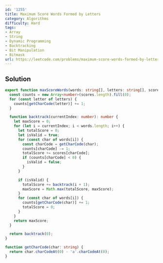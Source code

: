 ```yaml
---
id: '1255'
title: Maximum Score Words Formed by Letters
category: Algorithms
difficulty: Hard
tags:
- Array
- String
- Dynamic Programming
- Backtracking
- Bit Manipulation
- Bitmask
url: https://leetcode.com/problems/maximum-score-words-formed-by-letters
---
```


## Solution

```typescript filename="solution.ts" copy
export function maxScoreWords(words: string[], letters: string[], scores: number[]): number {
  const counts = new Array<number>(scores.length).fill(0);
  for (const letter of letters) {
    counts[getCharCode(letter)] += 1;
  }

  function backtrack(currentIndex: number): number {
    let maxScore = 0;
    for (let i = currentIndex; i < words.length; i++) {
      let totalScore = 0;
      let isValid = true;
      for (const char of words[i]) {
        const charCode = getCharCode(char);
        counts[charCode] -= 1;
        totalScore += scores[charCode];
        if (counts[charCode] < 0) {
          isValid = false;
        }
      }

      if (isValid) {
        totalScore += backtrack(i + 1);
        maxScore = Math.max(totalScore, maxScore);
      }
      for (const char of words[i]) {
        counts[getCharCode(char)] += 1;
        totalScore = 0;
      }
    }
    return maxScore;
  }

  return backtrack(0);
}

function getCharCode(char: string) {
  return char.charCodeAt(0) - 'a'.charCodeAt(0);
}
```

